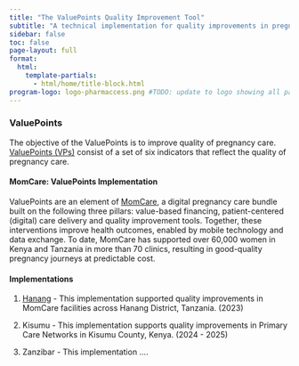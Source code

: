 ```yaml
---
title: "The ValuePoints Quality Improvement Tool"
subtitle: "A technical implementation for quality improvements in pregnancy care."
sidebar: false
toc: false
page-layout: full
format:
  html:
    template-partials:
      - html/home/title-block.html
program-logo: logo-pharmaccess.png #TODO: update to logo showing all partners
---
```



### ValuePoints

The objective of the ValuePoints is to improve quality of pregnancy care. [ValuePoints (VPs)](/docs/background/valuepoints.qmd) consist of a set of six indicators that reflect the quality of pregnancy care. 

#### MomCare: ValuePoints Implementation

ValuePoints are an element of [MomCare](/docs/background/momcare.qmd), a digital pregnancy care bundle built on the following three pillars:  value-based financing, patient-centered (digital) care delivery and quality improvement tools. Together, these interventions improve health outcomes, enabled by mobile technology and data exchange. To date, MomCare has supported over 60,000 women in Kenya and Tanzania in more than 70 clinics, resulting in good-quality pregnancy journeys at predictable cost. 

#### Implementations

1. [Hanang](/docs/background/hanang.qmd) - This implementation supported quality improvements in MomCare facilities across Hanang District, Tanzania. (2023)

2. Kisumu - This implementation supports quality improvements in Primary Care Networks in Kisumu County, Kenya. (2024 - 2025)

3. Zanzibar - This implementation .... 
